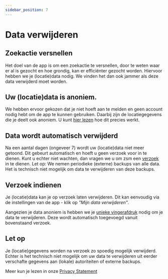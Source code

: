 ```yaml
---
sidebar_position: 7
---
```


# Data verwijderen

## Zoekactie versnellen
Het doel van de app is om een zoekactie te versnellen, door te weten waar er al is gezocht en hoe grondig, kan er efficiënter gezocht worden. 
Hiervoor hebben we je (locatie)data nodig. We vinden het dan ook jammer als deze data verwijderd moet worden. 

## Uw (locatie)data is anoniem. 
We hebben ervoor gekozen dat je niet hoeft aan te melden en geen account nodig hebt om de app te kunnen gebruiken.
Daarbij zijn de locatiegegevens die je deelt ook anoniem. U kunt [hier lezen](./privacy#anoniem) hoe dit precies werkt.

## Data wordt automatisch verwijderd
Na een aantal dagen (ongeveer 7) wordt uw (locatie)data niet meer getoond. Dit gebeurt automatisch en hoeft u geen verzoek voor in te dienen. 
Kunt u echter niet wachten, dan vragen we u om zsm een [verzoek](#verzoek-indienen) in te dienen.
Let op: We nemen periodieke (externe) backups van alle data. Het is technisch niet mogelijk om data te verwijderen van deze backups.

## Verzoek indienen

Je (locatie)data kan je op verzoek laten verwijderen. 
Dit kan eenvoudig via de instellingen van de app - klik op *"Mijn data verwijderen"*. 

Aangezien je data anoniem is hebben we je [unieke vingerafdruk](./privacy#unieke-vingerafdruk) nodig om je data te verwijderen. Deze wordt automatisch toegevoegd vanuit bovenstaand verzoek. 

## Let op
Je (locatie)gegevens worden na verzoek zo spoedig mogelijk verwijderd. Echter is het technisch niet mogelijk om uw data te verwijderen uit eerder verschafte gegevens aan (lokale) autoriteiten of externe backups.

Meer kun je lezen in onze [Privacy Statement](/privacy)
